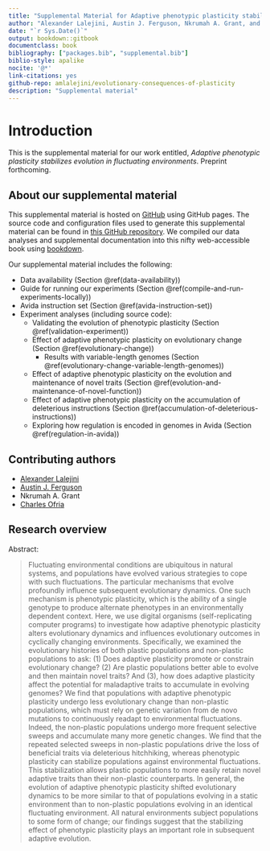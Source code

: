 ```yaml
---
title: "Supplemental Material for Adaptive phenotypic plasticity stabilizes evolution in fluctuating environments"
author: "Alexander Lalejini, Austin J. Ferguson, Nkrumah A. Grant, and Charles Ofria"
date: "`r Sys.Date()`"
output: bookdown::gitbook
documentclass: book
bibliography: ["packages.bib", "supplemental.bib"]
biblio-style: apalike
nocite: '@*'
link-citations: yes
github-repo: amlalejini/evolutionary-consequences-of-plasticity
description: "Supplemental material"
---
```


# Introduction

This is the supplemental material for our work entitled, _Adaptive phenotypic plasticity stabilizes evolution in fluctuating environments_.
Preprint forthcoming.

## About our supplemental material

This supplemental material is hosted on [GitHub](https://github.com/) using GitHub pages.
The source code and configuration files used to generate this supplemental material can be found in [this GitHub repository](https://github.com/amlalejini/evolutionary-consequences-of-plasticity).
We compiled our data analyses and supplemental documentation into this nifty web-accessible book using [bookdown](https://bookdown.org/).

Our supplemental material includes the following:

- Data availability (Section \@ref(data-availability))
- Guide for running our experiments (Section \@ref(compile-and-run-experiments-locally))
- Avida instruction set (Section \@ref(avida-instruction-set))
- Experiment analyses (including source code):
  - Validating the evolution of phenotypic plasticity (Section \@ref(validation-experiment))
  - Effect of adaptive phenotypic plasticity on evolutionary change (Section \@ref(evolutionary-change))
    - Results with variable-length genomes (Section \@ref(evolutionary-change-variable-length-genomes))
  - Effect of adaptive phenotypic plasticity on the evolution and maintenance of novel traits (Section \@ref(evolution-and-maintenance-of-novel-function))
  - Effect of adaptive phenotypic plasticity on the accumulation of deleterious instructions (Section \@ref(accumulation-of-deleterious-instructions))
  - Exploring how regulation is encoded in genomes in Avida (Section \@ref(regulation-in-avida))

## Contributing authors

- [Alexander Lalejini](https://lalejini.com/)
- [Austin J. Ferguson](http://austinjferguson.com/)
- Nkrumah A. Grant
- [Charles Ofria](https://ofria.com/)

## Research overview

Abstract:

> Fluctuating environmental conditions are ubiquitous in natural systems, and populations have evolved various strategies to cope with such fluctuations.
The particular mechanisms that evolve profoundly influence subsequent evolutionary dynamics.
One such mechanism is phenotypic plasticity, which is the ability of a single genotype to produce alternate phenotypes in an environmentally dependent context.
Here, we use digital organisms (self-replicating computer programs) to investigate how adaptive phenotypic plasticity alters evolutionary dynamics and influences evolutionary outcomes in cyclically changing environments.
Specifically, we examined the evolutionary histories of both plastic populations and non-plastic populations to ask:
(1) Does adaptive plasticity promote or constrain evolutionary change?
(2) Are plastic populations better able to evolve and then maintain novel traits?
And (3), how does adaptive plasticity affect the potential for maladaptive traits to accumulate in evolving genomes?
We find that populations with adaptive phenotypic plasticity undergo less evolutionary change than non-plastic populations, which must rely on genetic variation from de novo mutations to continuously readapt to environmental fluctuations.
Indeed, the non-plastic populations undergo more frequent selective sweeps and accumulate many more genetic changes.
We find that the repeated selected sweeps in non-plastic populations drive the loss of beneficial traits via deleterious hitchhiking, whereas phenotypic plasticity can stabilize populations against environmental fluctuations.
This stabilization allows plastic populations to more easily retain novel adaptive traits than their non-plastic counterparts.
In general, the evolution of adaptive phenotypic plasticity shifted evolutionary dynamics to be more similar to that of populations evolving in a static environment than to non-plastic populations evolving in an identical fluctuating environment.
All natural environments subject populations to some form of change; our findings suggest that the stabilizing effect of phenotypic plasticity plays an important role in subsequent adaptive evolution.

